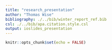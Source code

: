 ```yaml
---
title: "research_presentation"
author: "Thomas Wise"
bibliography: ./../bib/winter_report_ref.bib
csl: ./../bib/apa.citation.style.csl
output: ioslides_presentation
---
```


```r
knitr::opts_chunk$set(echo = FALSE)
```

